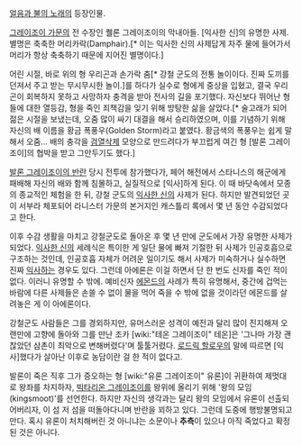 [[얼음과 불의 노래]]의 등장인물.

[[그레이조이 가문]]의 전 수장인 퀠론 그레이조이의 막내아들. [익사한 신]의 유명한 사제. 별명은 축축한 머리카락(Damphair).[* 이는 익사한 신의 사제답게 자주 물에 들어가서 머리가 항상 축축하기 때문에 지어진 별명이다.]
 
어린 시절, 바로 위의 형 우리곤과 손가락 춤[* 강철 군도의 전통 놀이이다. 진짜 도끼를 던져서 주고 받는 무시무시한 놀이.]를 하다가 실수로 형에게 중상을 입혔고, 결국 우리곤이 회복하지 못하고 사망하자 충격을 받아 전사의 길을 포기했다. 자신보다 뛰어난 형들에 대한 열등감, 형을 죽인 죄책감을 잊기 위해 방탕한 삶을 살았다.[* 술고래가 되어 젊은 시절을 보냈는데, 오줌 많이 싸기 대결을 해서 승리하였으며, 이를 기념하기 위해 자신의 배 이름을 황금 폭풍우(Golden Storm)라고 붙였다. 황금색의 폭풍우는 쉽게 말해서 오줌... 배의 충각을 [[검열삭제]] 모양으로 만드려다가 부끄럽게 여긴 형 [발론 그레이조이]의 협박을 받고 그만두기도 했다.]

[[발론 그레이조이의 반란]] 당시 전투에 참가했다가, 페어 해전에서 스타니스의 해군에게 패배해 자신의 배와 함께 침몰하고, 실질적으로 [익사]하게 된다. 이 때 바닷속에서 모종의 종교적인 체험을 한 뒤, 강철 군도의 [[익사한 신]]의 사제가 된다. 하지만 발견되었던 곳이 서부라 체포되어 라니스터 가문의 본거지인 캐스틀리 록에서 몇 년 동안 수감되었다고 한다.

이후 수감 생활을 마치고 강철군도로 돌아온 후 몇 년 만에 군도에서 가장 유명한 사제가 되었다. [[익사한 신]]의 세례식은 특이한 게 일단 물에 빠져 기절한 뒤 사제가 인공호흡으로 구조하는 것인데, 인공호흡 자체가 어려운 일이기도 해서 사제가 미숙하거나 실수하면 진짜 [[익사]]하는 경우도 있다. 그런데 아에론은 이걸 하면서 단 한 번도 신자를 죽인 적이 없다. 이러니 유명할 수 밖에. 예비신자 [[에몬드]]의 사례가 특히 유명해서, 중간에 겁먹는 바람에 다른 사제들은 손쓸 수 없이 물을 먹어 죽을 수 밖에 없을 것이라던 에몬드를 살려놓은 게 이 아에론이다.


강철군도 사람들은 그를 경외하지만, 유머스러운 성격이 예전과 달리 많이 진지해져 오랜만에 고향에 돌아와 그를 만난 조카 [wiki:"테온 그레이조이" 테온]은 '그나마 가장 괜찮았던 삼촌이 최악으로 변해버렸다'며 툴툴거렸다. [[로드릭 할로우]]의 말에 따르면 [익사]했다가 살아난 이후로 농담이란 걸 한 적이 없다고.

발론이 죽은 직후 그가 증오하는 형 [wiki:"유론 그레이조이" 유론]이 귀환하여 제멋대로 왕좌를 차지하자, [[빅타리온 그레이조이]]를 왕위에 올리기 위해 '왕의 모임(kingsmoot)'를 선언한다. 하지만 자신의 생각과는 달리 왕의 모임에서 유론이 선출되어버리자, 이 섬 저 섬을 떠돌아다니며 반란을 꾀하고 있다. 그런데 도중에 행방불명되고 만다. 혹시 유론이 처치해버린 것 아니냐는 소문이나 '''추측'''이 있으나 아직 죽었다고 확정된 것은 아니다.
